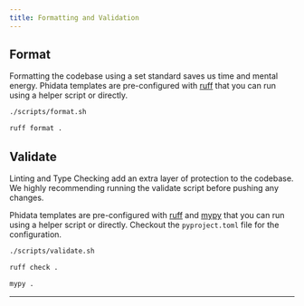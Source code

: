 ```yaml
---
title: Formatting and Validation
---
```


## Format

Formatting the codebase using a set standard saves us time and mental energy. Phidata templates are pre-configured with [ruff](https://docs.astral.sh/ruff/) that you can run using a helper script or directly.

<CodeGroup>

```bash terminal
./scripts/format.sh
```

```bash Ruff
ruff format .
```

</CodeGroup>

## Validate

Linting and Type Checking add an extra layer of protection to the codebase. We highly recommending running the validate script before pushing any changes.

Phidata templates are pre-configured with [ruff](https://docs.astral.sh/ruff/) and [mypy](https://mypy.readthedocs.io/en/stable/) that you can run using a helper script or directly. Checkout the `pyproject.toml` file for the configuration.

<CodeGroup>

```bash terminal
./scripts/validate.sh
```

```bash Ruff
ruff check .
```

```bash Mypy
mypy .
```

</CodeGroup>

---
